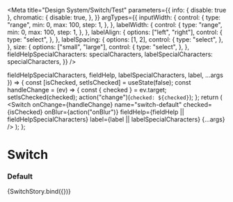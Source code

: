 

<Meta
  title="Design System/Switch/Test"
  parameters={{
    info: { disable: true },
    chromatic: {
      disable: true,
    },
  }}
  argTypes={{
    inputWidth: {
      control: {
        type: "range",
        min: 0,
        max: 100,
        step: 1,
      },
    },
    labelWidth: {
      control: {
        type: "range",
        min: 0,
        max: 100,
        step: 1,
      },
    },
    labelAlign: {
      options: ["left", "right"],
      control: {
        type: "select",
      },
    },
    labelSpacing: {
      options: [1, 2],
      control: {
        type: "select",
      },
    },
    size: {
      options: ["small", "large"],
      control: {
        type: "select",
      },
    },
    fieldHelpSpecialCharacters: specialCharacters,
    labelSpecialCharacters: specialCharacters,
  }}
/>

  fieldHelpSpecialCharacters,
  fieldHelp,
  labelSpecialCharacters,
  label,
  ...args
}) => {
  const [isChecked, setIsChecked] = useState(false);
  const handleChange = (ev) => {
    const { checked } = ev.target;
    setIsChecked(checked);
    action("change")(`checked: ${checked}`);
  };
  return (
    <Switch
      onChange={handleChange}
      name="switch-default"
      checked={isChecked}
      onBlur={action("onBlur")}
      fieldHelp={fieldHelp || fieldHelpSpecialCharacters}
      label={label || labelSpecialCharacters}
      {...args}
    />
  );
};

# Switch

### Default

<Preview>
  <Story
    name="default"
    args={{
      fieldHelp: "This text provides help for the input.",
      fieldHelpInline: false,
      label: "Switch on this component?",
      labelHelp: "Switch off and on this component.",
      labelInline: false,
      loading: false,
      inputWidth: 0,
      labelWidth: 0,
      labelAlign: "left",
      labelSpacing: "1",
      reverse: BaseSwitch.defaultProps.reverse,
      value: "test-value",
      disabled: false,
      size: "small",
      fieldHelpSpecialCharacters: undefined,
      labelSpecialCharacters: undefined,
    }}
  >
    {SwitchStory.bind({})}
  </Story>
</Preview>
